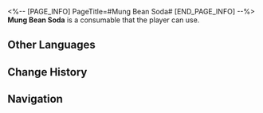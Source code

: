 <%-- [PAGE_INFO]
PageTitle=#Mung Bean Soda#
[END_PAGE_INFO] --%>
{{Consumable Infobox
|id          = 408405
|image       = Item Mung Bean Soda.png{{subst:void|<!--$UPLOAD:<<SpriteOutput/ItemFigures/408405.png>-<Item Mung Bean Soda.png>-<Consumable Icons>>-->}}
|type        = Attack Consumables
|rarity      = 2
|effect      = Upon use, increases ATK of all allies by 5% plus an additional 170 ATK increase for the next battle.
|description = Made from fermented legume-based products. It smells sour and pungent, but tastes cool and refreshing.<br />If you can drink a big bottle of mung bean soda and remain calm, you will definitely impress the gormandizers on the Luofu.
|effectType  = 
|effectType2 = 
|effectType3 = 
|recipe      = 
|source1     = [[Vending Machine]]
|source2     = 
|source3     = 
}}
{{Description|''"Like mung beans? Like soda? Then what are you complaining about!?"''}}
'''Mung Bean Soda''' is a consumable that the player can use.

==Other Languages==
{{Other Languages
|en   = Mung Bean Soda
|zhs  = 苏打豆汁儿
|zht  = 蘇打豆汁兒
|ja   = ソーダ豆汁
|ko   = 소다 두유
|es   = Refresco de frijoles
|fr   = Soda aux haricots mungo
|ru   = Содовая соя
|th   = Mung Bean Soda
|vi   = Sữa Đậu Soda
|de   = Mungobohnensoda
|id   = Mung Bean Soda
|pt   = Refrigerante de Feijão Mungo
}}

==Change History==
{{Change History|1.0}}

==Navigation==
{{Consumable Navbox}}